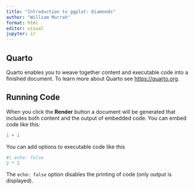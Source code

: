 ```yaml
---
title: "Introduction to ggplot: Diamonds"
author: "William Murrah"
format: html
editor: visual
jupyter: ir
---
```


## Quarto

Quarto enables you to weave together content and executable code into a finished document. To learn more about Quarto see <https://quarto.org>.

## Running Code

When you click the **Render** button a document will be generated that includes both content and the output of embedded code. You can embed code like this:

```R
1 + 1
```

You can add options to executable code like this

```R
#| echo: false
2 * 2
```

The `echo: false` option disables the printing of code (only output is displayed).
